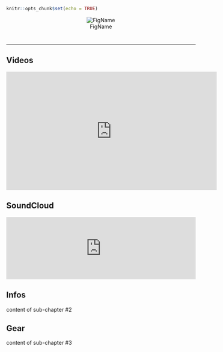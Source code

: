 

```r
knitr::opts_chunk$set(echo = TRUE)
```



<center>
![FigName](Couverture Somniorum 2019YTBE.jpeg)
</center>



# {.tabset .tabset-fade .tabset-pills}
***

## Videos


<iframe width="560" height="315" src="https://www.youtube-nocookie.com/embed/RJOBr5nj6Y4" frameborder="0" allow="accelerometer; autoplay; encrypted-media; gyroscope; picture-in-picture" allowfullscreen></iframe>

## SoundCloud
<iframe width="100%" height="166" scrolling="no" frameborder="no" allow="autoplay" src="https://w.soundcloud.com/player/?url=https%3A//api.soundcloud.com/tracks/600771933&color=%23ff5500&auto_play=false&hide_related=false&show_comments=true&show_user=true&show_reposts=false&show_teaser=true"></iframe>

## Infos
content of sub-chapter #2

## Gear
content of sub-chapter #3



